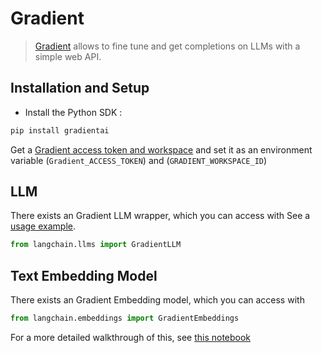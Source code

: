 # Gradient

>[Gradient](https://gradient.ai/) allows to fine tune and get completions on LLMs with a simple web API.

## Installation and Setup
- Install the Python SDK :
```bash
pip install gradientai
```
Get a [Gradient access token and workspace](https://gradient.ai/) and set it as an environment variable (`Gradient_ACCESS_TOKEN`) and (`GRADIENT_WORKSPACE_ID`)

## LLM

There exists an Gradient LLM wrapper, which you can access with 
See a [usage example](/docs/integrations/llms/gradient).

```python
from langchain.llms import GradientLLM
```

## Text Embedding Model

There exists an Gradient Embedding model, which you can access with 
```python
from langchain.embeddings import GradientEmbeddings
```
For a more detailed walkthrough of this, see [this notebook](/docs/integrations/text_embedding/gradient.html)
